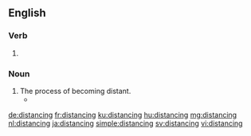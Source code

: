 ==English==

===Verb===
{{head|en|present participle}}

# {{present participle of|distance|lang=en|nocat=1}}

===Noun===
{{en-noun}}

# The process of becoming distant.
#* {{quote-news|year=2008|date=April 13|author=Dave Itzkoff|title=Bob Dylan Finally Gets His Pulitzer. His What?|work=New York Times|url=http://www.nytimes.com/2008/04/13/weekinreview/13Itzkoff.html
|passage=If you were apprehensive, you were in the good company of Dylan aficionados still grappling with the trickster mystique of the 66-year-old singer-songwriter who see the Pulitzer as another chapter in his complicated history with the establishment, an ongoing dance of '''distancings''' and détentes. }}

[[de:distancing]]
[[fr:distancing]]
[[ku:distancing]]
[[hu:distancing]]
[[mg:distancing]]
[[nl:distancing]]
[[ja:distancing]]
[[simple:distancing]]
[[sv:distancing]]
[[vi:distancing]]